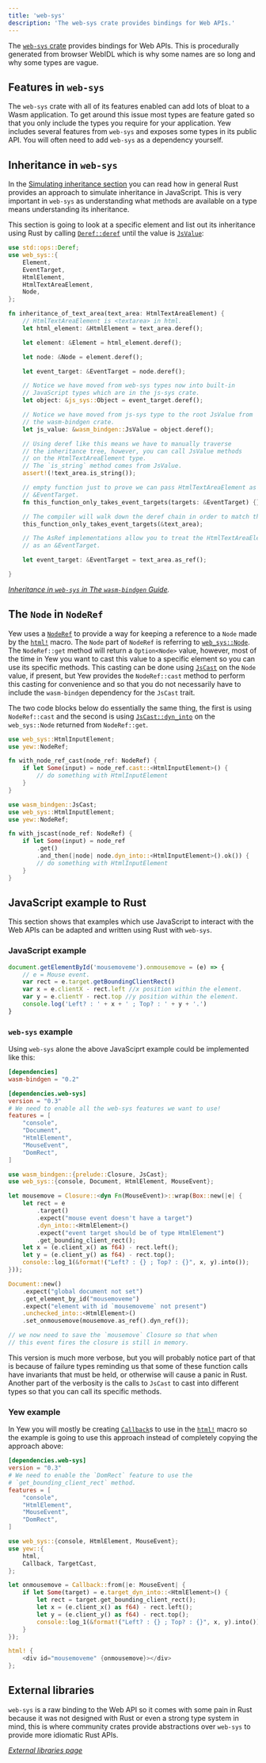 ```yaml
---
title: 'web-sys'
description: 'The web-sys crate provides bindings for Web APIs.'
---
```



The [`web-sys` crate](https://crates.io/crates/web-sys) provides bindings for Web APIs. This is
procedurally generated from browser WebIDL which is why some names are so long and why some types are vague.

## Features in `web-sys`

The `web-sys` crate with all of its features enabled can add lots of bloat to a Wasm application.
To get around this issue most types are feature gated so that you only include the types
you require for your application. Yew includes several features from `web-sys` and
exposes some types in its public API. You will often need to add `web-sys` as a dependency yourself.

## Inheritance in `web-sys`

In the [Simulating inheritance section](./wasm-bindgen.mdx#simulating-inheritance) you can read how in
general Rust provides an approach to simulate inheritance in JavaScript. This is very important in
`web-sys` as understanding what methods are available on a type means understanding its inheritance.

This section is going to look at a specific element and list out its inheritance using Rust by
calling [`Deref::deref`](https://doc.rust-lang.org/std/ops/trait.Deref.html#tymethod.deref) until
the value is [`JsValue`](./wasm-bindgen.mdx#jsvalue):

```rust
use std::ops::Deref;
use web_sys::{
    Element,
    EventTarget,
    HtmlElement,
    HtmlTextAreaElement,
    Node,
};

fn inheritance_of_text_area(text_area: HtmlTextAreaElement) {
    // HtmlTextAreaElement is <textarea> in html.
    let html_element: &HtmlElement = text_area.deref();

    let element: &Element = html_element.deref();

    let node: &Node = element.deref();

    let event_target: &EventTarget = node.deref();

    // Notice we have moved from web-sys types now into built-in
    // JavaScript types which are in the js-sys crate.
    let object: &js_sys::Object = event_target.deref();

    // Notice we have moved from js-sys type to the root JsValue from
    // the wasm-bindgen crate.
    let js_value: &wasm_bindgen::JsValue = object.deref();

    // Using deref like this means we have to manually traverse
    // the inheritance tree, however, you can call JsValue methods
    // on the HtmlTextAreaElement type.
    // The `is_string` method comes from JsValue.
    assert!(!text_area.is_string());

    // empty function just to prove we can pass HtmlTextAreaElement as a
    // &EventTarget.
    fn this_function_only_takes_event_targets(targets: &EventTarget) {};

    // The compiler will walk down the deref chain in order to match the types here.
    this_function_only_takes_event_targets(&text_area);

    // The AsRef implementations allow you to treat the HtmlTextAreaElement
    // as an &EventTarget.

    let event_target: &EventTarget = text_area.as_ref();

}
```

_[Inheritance in `web-sys` in The `wasm-bindgen` Guide](https://rustwasm.github.io/wasm-bindgen/web-sys/inheritance.html)._

## The `Node` in `NodeRef`

Yew uses a [`NodeRef`](concepts/function-components/node-refs.mdx) to provide a way for keeping a reference to
a `Node` made by the [`html!`](concepts/html/introduction.mdx) macro. The `Node` part of `NodeRef` is referring to
[`web_sys::Node`](https://rustwasm.github.io/wasm-bindgen/api/web_sys/struct.Node.html). The
`NodeRef::get` method will return a `Option<Node>` value, however, most of the time in Yew you want
to cast this value to a specific element so you can use its specific methods. This casting
can be done using [`JsCast`](./wasm-bindgen.mdx#JsCast) on the `Node` value, if present, but Yew
provides the `NodeRef::cast` method to perform this casting for convenience and so that you do not
necessarily have to include the `wasm-bindgen` dependency for the `JsCast` trait.

The two code blocks below do essentially the same thing, the first is using `NodeRef::cast` and
the second is using [`JsCast::dyn_into`](https://rustwasm.github.io/wasm-bindgen/api/wasm_bindgen/trait.JsCast.html#method.dyn_into)
on the `web_sys::Node` returned from `NodeRef::get`.

<Tabs>
  <TabItem value="Using NodeRef::cast" label="Using NodeRef::cast">

```rust
use web_sys::HtmlInputElement;
use yew::NodeRef;

fn with_node_ref_cast(node_ref: NodeRef) {
    if let Some(input) = node_ref.cast::<HtmlInputElement>() {
        // do something with HtmlInputElement
    }
}
```

  </TabItem>
  <TabItem value="Using NodeRef::get" label="Using NodeRef::get">

```rust
use wasm_bindgen::JsCast;
use web_sys::HtmlInputElement;
use yew::NodeRef;

fn with_jscast(node_ref: NodeRef) {
    if let Some(input) = node_ref
        .get()
        .and_then(|node| node.dyn_into::<HtmlInputElement>().ok()) {
        // do something with HtmlInputElement
    }
}
```

  </TabItem>
</Tabs>

## JavaScript example to Rust

This section shows that examples which use JavaScript to interact with the Web APIs
can be adapted and written using Rust with `web-sys`.

### JavaScript example

```js
document.getElementById('mousemoveme').onmousemove = (e) => {
    // e = Mouse event.
    var rect = e.target.getBoundingClientRect()
    var x = e.clientX - rect.left //x position within the element.
    var y = e.clientY - rect.top //y position within the element.
    console.log('Left? : ' + x + ' ; Top? : ' + y + '.')
}
```

### `web-sys` example

Using `web-sys` alone the above JavaSciprt example could be implemented like this:

```toml title=Cargo.toml
[dependencies]
wasm-bindgen = "0.2"

[dependencies.web-sys]
version = "0.3"
# We need to enable all the web-sys features we want to use!
features = [
    "console",
    "Document",
    "HtmlElement",
    "MouseEvent",
    "DomRect",
]
```

```rust ,no_run
use wasm_bindgen::{prelude::Closure, JsCast};
use web_sys::{console, Document, HtmlElement, MouseEvent};

let mousemove = Closure::<dyn Fn(MouseEvent)>::wrap(Box::new(|e| {
    let rect = e
        .target()
        .expect("mouse event doesn't have a target")
        .dyn_into::<HtmlElement>()
        .expect("event target should be of type HtmlElement")
        .get_bounding_client_rect();
    let x = (e.client_x() as f64) - rect.left();
    let y = (e.client_y() as f64) - rect.top();
    console::log_1(&format!("Left? : {} ; Top? : {}", x, y).into());
}));

Document::new()
    .expect("global document not set")
    .get_element_by_id("mousemoveme")
    .expect("element with id `mousemoveme` not present")
    .unchecked_into::<HtmlElement>()
    .set_onmousemove(mousemove.as_ref().dyn_ref());

// we now need to save the `mousemove` Closure so that when
// this event fires the closure is still in memory.
```

This version is much more verbose, but you will probably notice part of that is because of failure
types reminding us that some of these function calls have invariants that must be held, or otherwise will
cause a panic in Rust. Another part of the verbosity is the calls to `JsCast` to cast into
different types so that you can call its specific methods.

### Yew example

In Yew you will mostly be creating [`Callback`](concepts/function-components/callbacks.mdx)s to use in the
[`html!`](concepts/html/introduction.mdx) macro so the example is going to use this approach instead of completely copying
the approach above:

```toml title=Cargo.toml
[dependencies.web-sys]
version = "0.3"
# We need to enable the `DomRect` feature to use the
# `get_bounding_client_rect` method.
features = [
    "console",
    "HtmlElement",
    "MouseEvent",
    "DomRect",
]

```

```rust
use web_sys::{console, HtmlElement, MouseEvent};
use yew::{
    html,
    Callback, TargetCast,
};

let onmousemove = Callback::from(|e: MouseEvent| {
    if let Some(target) = e.target_dyn_into::<HtmlElement>() {
        let rect = target.get_bounding_client_rect();
        let x = (e.client_x() as f64) - rect.left();
        let y = (e.client_y() as f64) - rect.top();
        console::log_1(&format!("Left? : {} ; Top? : {}", x, y).into());
    }
});

html! {
    <div id="mousemoveme" {onmousemove}></div>
};
```

## External libraries

`web-sys` is a raw binding to the Web API so it comes with some pain in Rust because it was not
designed with Rust or even a strong type system in mind, this is where community crates
provide abstractions over `web-sys` to provide more idiomatic Rust APIs.

_[External libraries page](/community/external-libs)_
